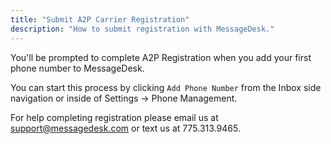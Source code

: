 ```yaml
---
title: "Submit A2P Carrier Registration"
description: "How to submit registration with MessageDesk."
---
```


You'll be prompted to complete A2P Registration when you add your first phone number to MessageDesk. 

You can start this process by clicking `Add Phone Number` from the Inbox side navigation or inside of Settings -\> Phone Management.

For help completing registration please email us at [support@messagedesk.com](mailto:support@messagedesk.com) or text us at 775.313.9465.